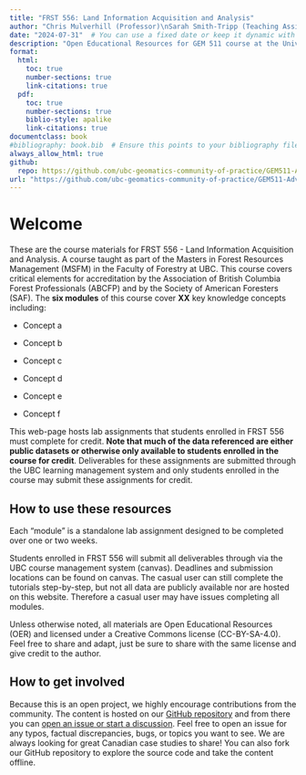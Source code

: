 ```yaml
---
title: "FRST 556: Land Information Acquisition and Analysis"
author: "Chris Mulverhill (Professor)\nSarah Smith-Tripp (Teaching Assistant)"
date: "2024-07-31"  # You can use a fixed date or keep it dynamic with `date: "`r Sys.Date()`"`
description: "Open Educational Resources for GEM 511 course at the University of British Columbia"
format:
  html:
    toc: true
    number-sections: true
    link-citations: true
  pdf:
    toc: true
    number-sections: true
    biblio-style: apalike
    link-citations: true
documentclass: book
#bibliography: book.bib  # Ensure this points to your bibliography file
always_allow_html: true
github:
  repo: https://github.com/ubc-geomatics-community-of-practice/GEM511-Advanced-GIS-for-Environmental-Management/book
url: "https://github.com/ubc-geomatics-community-of-practice/GEM511-Advanced-GIS-for-Environmental-Management/book/"
---
```


# Welcome {.unnumbered}

These are the course materials for FRST 556 - Land Information Acquisition and Analysis. A course taught as part of the Masters in Forest Resources Management (MSFM) in the Faculty of Forestry at UBC. This course covers critical elements for accreditation by the Association of British Columbia Forest Professionals (ABCFP) and by the Society of American Foresters (SAF). The **six modules** of this course cover **XX** key knowledge concepts including:

-   Concept a

-   Concept b

-   Concept c

-   Concept d

-   Concept e

-   Concept f

This web-page hosts lab assignments that students enrolled in FRST 556 must complete for credit. **Note that much of the data referenced are either public datasets or otherwise only available to students enrolled in the course for credit**. Deliverables for these assignments are submitted through the UBC learning management system and only students enrolled in the course may submit these assignments for credit.

## How to use these resources {.unnumbered}

Each "module" is a standalone lab assignment designed to be completed over one or two weeks.

Students enrolled in FRST 556 will submit all deliverables through via the UBC course management system (canvas). Deadlines and submission locations can be found on canvas. The casual user can still complete the tutorials step-by-step, but not all data are publicly available nor are hosted on this website. Therefore a casual user may have issues completing all modules.

Unless otherwise noted, all materials are Open Educational Resources (OER) and licensed under a Creative Commons license (CC-BY-SA-4.0). Feel free to share and adapt, just be sure to share with the same license and give credit to the author.

## How to get involved {.unnumbered}

Because this is an open project, we highly encourage contributions from the community. The content is hosted on our [GitHub repository](https://github.com/ubc-geomatics-community-of-practice/GEM511-Advanced-GIS-for-Environmental-Management) and from there you can [open an issue or start a discussion](https://github.com/ubc-geomatics-community-of-practice/GEM511-Advanced-GIS-for-Environmental-Management/issues/new). Feel free to open an issue for any typos, factual discrepancies, bugs, or topics you want to see. We are always looking for great Canadian case studies to share! You can also fork our GitHub repository to explore the source code and take the content offline.